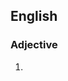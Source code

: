 {{also|duck-arsed|duck arsed}}
==English==

===Adjective===
{{en-adj}}

# {{alternative spelling of|duck-arsed|lang=en}}